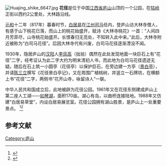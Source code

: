 {{coord|29|34|03|N|115|57|46|E|display=title|scale:10000}}
{{文物保护单位
| 级别 = 市县级
| 省名 = 江西省
| 市/县名 = 九江市
| 图片 = Huajing shike 6697.jpg
| 名称 = 花径石刻
| 编号 = 
| 分类 = 石刻
| 所在 = [[庐山|庐山]]花径
| 时代 = 
| 登录 = 1986年4月26日
}}
[[File:Huajing_shike_6647.jpg|thumb]]
'''花径'''是位于中国[[江西省|江西省]][[庐山|庐山]]山顶的一个公园，在[[牯岭|牯岭]]正街以西约2公里处，大林路沿线。

[[元和_(唐朝)|元和]]十二年（817年）暮春时节，[[白居易|白居易]]在[[江州|江州]][[司马|司马]]任内，登庐山访大林寺僧人，有感于山下桃花已落，而山上的桃花始盛开，赋诗《大林寺桃花》一首：“人间四月芳菲尽，山寺桃花始盛开。长恨春归无觅处，不知转入此中来。”此后，大林寺附近被称为“白司马花径”。后因大林寺代有兴废，白司马花径逐渐湮没不闻。

1930年，隐居庐山的[[汉阳|汉阳]]人[[李凤高|李凤高]]（拙翁）偶然在此处发现地面一块巨石上有“花径”二字，经考证认为此二字大约为明末清初人书，而此地为白司马花径遗迹无疑。随后在石上筑一小圆亭（花径亭）以保护巨石，在旁边建一方亭（[[景白亭|景白亭]]），并请[[陈三立|陈三立]]撰写《花径景白亭记》，又在周围广植桃树，并竖立一石牌坊，在横额上书“花径”二字，两侧书“花开山寺，咏留诗人”一联。

中华人民共和国成立后，此地被辟为花径公园。1961年又在花径东侧建成庐山上第二座人工湖——[[如琴湖|如琴湖]]，面积170亩。湖心有岛，以曲桥连接陆地。1988年又仿建“白居易草堂”，内设白居易展览室。花径公园拥有湖山胜景，是庐山上一处重要景点。 
<ref>{{Cite book |author=周銮书 |title=庐山史话 |url=https://archive.org/details/lushanshihua0000zhou |publisher=[[江西人民出版社|江西人民出版社]] |year=1996 |isbn=7-210-01628-7}}</ref><ref>{{Cite book |author=方国权, 苏茂, 方淳 |title=庐山旅游全书 |publisher=[[江西美术出版社|江西美术出版社]] |year=2004 |pages=37-38 |isbn=7-80690-400-X}}</ref>

==参考文献==
{{wikisource|花徑景白亭記}}
{{reflist}}
 
{{DEFAULTSORT:H}}
[[Category:庐山|Category:庐山]]